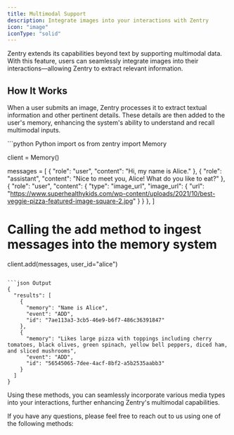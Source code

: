 ```yaml
---
title: Multimodal Support
description: Integrate images into your interactions with Zentry
icon: "image"
iconType: "solid"
---
```


<Snippet file="paper-release.mdx" />

Zentry extends its capabilities beyond text by supporting multimodal data. With this feature, users can seamlessly integrate images into their interactions—allowing Zentry to extract relevant information.

## How It Works

When a user submits an image, Zentry processes it to extract textual information and other pertinent details. These details are then added to the user's memory, enhancing the system's ability to understand and recall multimodal inputs.

<CodeGroup>
```python Python
import os
from zentry import Memory

client = Memory()

messages = [
    {
        "role": "user",
        "content": "Hi, my name is Alice."
    },
    {
        "role": "assistant",
        "content": "Nice to meet you, Alice! What do you like to eat?"
    },
    {
        "role": "user",
        "content": {
            "type": "image_url",
            "image_url": {
                "url": "https://www.superhealthykids.com/wp-content/uploads/2021/10/best-veggie-pizza-featured-image-square-2.jpg"
            }
        }
    },
]

# Calling the add method to ingest messages into the memory system
client.add(messages, user_id="alice")
```

```json Output
{
  "results": [
    {
      "memory": "Name is Alice",
      "event": "ADD",
      "id": "7ae113a3-3cb5-46e9-b6f7-486c36391847"
    },
    {
      "memory": "Likes large pizza with toppings including cherry tomatoes, black olives, green spinach, yellow bell peppers, diced ham, and sliced mushrooms",
      "event": "ADD",
      "id": "56545065-7dee-4acf-8bf2-a5b2535aabb3"
    }
  ]
}
```
</CodeGroup>

Using these methods, you can seamlessly incorporate various media types into your interactions, further enhancing Zentry's multimodal capabilities.

If you have any questions, please feel free to reach out to us using one of the following methods:

<Snippet file="get-help.mdx" />
